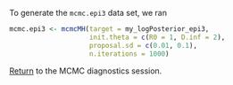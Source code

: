 To generate the `mcmc.epi3` data set, we ran

```r
mcmc.epi3 <- mcmcMH(target = my_logPosterior_epi3,
                    init.theta = c(R0 = 1, D.inf = 2),
                    proposal.sd = c(0.01, 0.1),
                    n.iterations = 1000)
```

[Return](mcmc_diagnostics.md#summary-statistics) to the MCMC diagnostics session.
